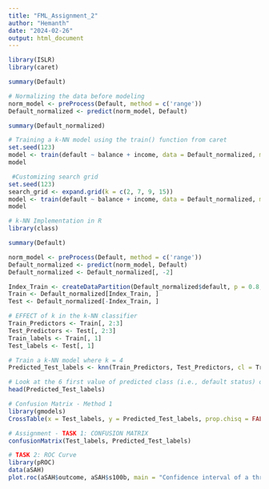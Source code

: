 ---
title: "FML_Assignment_2"
author: "Hemanth"
date: "2024-02-26"
output: html_document
---
```{r}
library(ISLR)
library(caret)

summary(Default)
```


```{r}
# Normalizing the data before modeling
norm_model <- preProcess(Default, method = c('range'))
Default_normalized <- predict(norm_model, Default)

summary(Default_normalized)
```


```{r}
# Training a k-NN model using the train() function from caret
set.seed(123)
model <- train(default ~ balance + income, data = Default_normalized, method = "knn")
model
```


```{r}

 #Customizing search grid
set.seed(123)
search_grid <- expand.grid(k = c(2, 7, 9, 15))
model <- train(default ~ balance + income, data = Default_normalized, method = "knn", tuneGrid = search_grid)
model


```

```{r}
# k-NN Implementation in R
library(class)

summary(Default)

norm_model <- preProcess(Default, method = c('range'))
Default_normalized <- predict(norm_model, Default)
Default_normalized <- Default_normalized[, -2]

Index_Train <- createDataPartition(Default_normalized$default, p = 0.8, list = FALSE)
Train <- Default_normalized[Index_Train, ]
Test <- Default_normalized[-Index_Train, ]
```


```{r}

# EFFECT of k in the k-NN classifier
Train_Predictors <- Train[, 2:3]
Test_Predictors <- Test[, 2:3]
Train_labels <- Train[, 1]
Test_labels <- Test[, 1]

# Train a k-NN model where k = 4
Predicted_Test_labels <- knn(Train_Predictors, Test_Predictors, cl = Train_labels, k = 4)

# Look at the 6 first value of predicted class (i.e., default status) of test set
head(Predicted_Test_labels)

# Confusion Matrix - Method 1
library(gmodels)
CrossTable(x = Test_labels, y = Predicted_Test_labels, prop.chisq = FALSE)

# Assignment - TASK 1: CONFUSION MATRIX
confusionMatrix(Test_labels, Predicted_Test_labels)

# TASK 2: ROC Curve
library(pROC)
data(aSAH)
plot.roc(aSAH$outcome, aSAH$s100b, main = "Confidence interval of a threshold", percent = TRUE, ci = TRUE, of = "thresholds", thresholds = "best", print.thres = "best")
```

